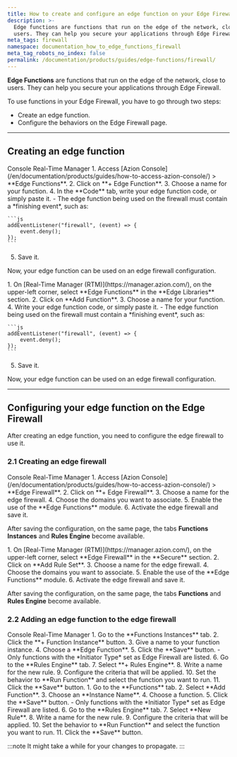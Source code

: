 ```yaml
---
title: How to create and configure an edge function on your Edge Firewall
description: >-
  Edge functions are functions that run on the edge of the network, close to
  users. They can help you secure your applications through Edge Firewall.
meta_tags: firewall
namespace: documentation_how_to_edge_functions_firewall
meta_tag_robots_no_index: false
permalink: /documentation/products/guides/edge-functions/firewall/
---
```



<InterfaceNote />

**Edge Functions** are functions that run on the edge of the network, close to users. They can help you secure your applications through Edge Firewall.

To use functions in your Edge Firewall, you have to go through two steps:

- Create an edge function.
- Configure the behaviors on the Edge Firewall page.

---

## Creating an edge function

<Tabs client:visible>
    <Fragment slot="tab.console">Console</Fragment>
    <Fragment slot="tab.rtm">Real-Time Manager</Fragment>

<Fragment slot="panel.console">
1. Access [Azion Console](/en/documentation/products/guides/how-to-access-azion-console/) > **Edge Functions**.
2. Click on **+ Edge Function**.
3. Choose a name for your function.
4. In the **Code** tab, write your edge function code, or simply paste it.
    - The edge function being used on the firewall must contain a *finishing event*, such as:

    ```js 
    addEventListener("firewall", (event) => {
        event.deny();
    });
    ```

5. Save it.

Now, your edge function can be used on an edge firewall configuration.
</Fragment>

<Fragment slot="panel.rtm">
1. On [Real-Time Manager (RTM)](https://manager.azion.com/), on the upper-left corner, select **Edge Functions** in the **Edge Libraries** section.
2. Click on **Add Function**.
3. Choose a name for your function.
4. Write your edge function code, or simply paste it.
    - The edge function being used on the firewall must contain a *finishing event*, such as:

    ```js 
    addEventListener("firewall", (event) => {
        event.deny();
    });
    ```

5. Save it.

Now, your edge function can be used on an edge firewall configuration.
</Fragment>

</Tabs>

---

## Configuring your edge function on the Edge Firewall 

After creating an edge function, you need to configure the edge firewall to use it.

### 2.1 Creating an edge firewall

<Tabs client:visible>
    <Fragment slot="tab.console">Console</Fragment>
    <Fragment slot="tab.rtm">Real-Time Manager</Fragment>

<Fragment slot="panel.console">
1. Access [Azion Console](/en/documentation/products/guides/how-to-access-azion-console/) > **Edge Firewall**.
2. Click on **+ Edge Firewall**.
3. Choose a name for the edge firewall.
4. Choose the domains you want to associate.
5. Enable the use of the **Edge Functions** module.
6. Activate the edge firewall and save it.

After saving the configuration, on the same page, the tabs **Functions Instances** and **Rules Engine** become available.
</Fragment>

<Fragment slot="panel.rtm">
1. On [Real-Time Manager (RTM)](https://manager.azion.com/), on the upper-left corner, select **Edge Firewall** in the **Secure** section.
2. Click on **Add Rule Set**.
3. Choose a name for the edge firewall.
4. Choose the domains you want to associate.
5. Enable the use of the **Edge Functions** module.
6. Activate the edge firewall and save it.

After saving the configuration, on the same page, the tabs **Functions** and **Rules Engine** become available.
</Fragment>

</Tabs>

### 2.2 Adding an edge function to the edge firewall

<Tabs client:visible>
    <Fragment slot="tab.console">Console</Fragment>
    <Fragment slot="tab.rtm">Real-Time Manager</Fragment>

<Fragment slot="panel.console">
1. Go to the **Functions Instances** tab.
2. Click the **+ Function Instance** button.
3. Give a name to your function instance.
4. Choose a **Edge Function**.
5. Click the **Save** button.
    - Only functions with the *Initiator Type* set as Edge Firewall are listed.
6. Go to the **Rules Engine** tab.
7. Select **+ Rules Engine**.
8. Write a name for the new rule.
9. Configure the criteria that will be applied.
10. Set the behavior to **Run Function** and select the function you want to run.
11. Click the **Save** button.
</Fragment>

<Fragment slot="panel.rtm">
1. Go to the **Functions** tab.
2. Select **Add Function**. 
3. Choose an **Instance Name**.
4. Choose a function.
5. Click the **Save** button.
    - Only functions with the *Initiator Type* set as Edge Firewall are listed.
6. Go to the **Rules Engine** tab.
7. Select **New Rule**.
8. Write a name for the new rule.
9. Configure the criteria that will be applied.
10. Set the behavior to **Run Function** and select the function you want to run.
11. Click the **Save** button.
</Fragment>

</Tabs>

:::note
It might take a while for your changes to propagate.
:::


